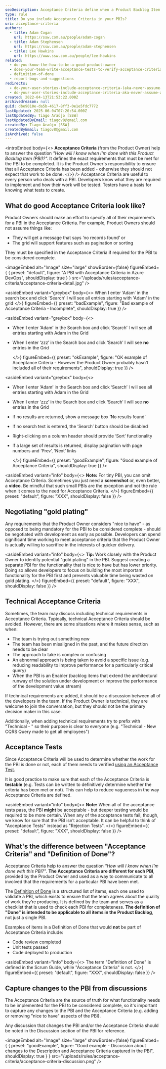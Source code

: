 ```yaml
---
seoDescription: Acceptance Criteria define when a Product Backlog Item (PBI) is complete. Provided by the Product Owner, they set clear requirements for delivery and ensure the team knows exactly what “Done” means.
type: rule
title: Do you include Acceptance Criteria in your PBIs?
uri: acceptance-criteria
authors:
  - title: Adam Cogan
    url: https://ssw.com.au/people/adam-cogan
  - title: Adam Stephensen
    url: https://ssw.com.au/people/adam-stephensen
  - title: Lee Hawkins
    url: https://www.ssw.com.au/people/lee-hawkins
related:
  - do-you-know-the-how-to-be-a-good-product-owner
  - does-your-team-write-acceptance-tests-to-verify-acceptance-criteria
  - definition-of-done
  - report-bugs-and-suggestions
redirects:
  - do-your-user-stories-include-acceptance-criteria-(aka-never-assume-automatic-gold-plating)
  - do-your-user-stories-include-acceptance-criteria-aka-never-assume-automatic-gold-plating
created: 2022-04-13T21:53:22.000Z
archivedreason: null
guid: dbe9010e-da5b-4617-8ff3-0e1e5fdc7772
lastUpdated: 2025-06-04T07:20:54.000Z
lastUpdatedBy: Tiago Araújo [SSW]
lastUpdatedByEmail: tiagov8@gmail.com
createdBy: Tiago Araújo [SSW]
createdByEmail: tiagov8@gmail.com
isArchived: false
---
```


<introEmbed
  body={<>
**Acceptance Criteria** (from the Product Owner) help to answer the question _"How will I know when I'm done with this Product Backlog Item (PBI)?"._ It defines the exact requirements that must be met for the PBI to be completed. It is the Product Owner's responsibility to ensure that all Acceptance Criteria has been added - otherwise they should not expect that work to be done.
  </>}
/>
Acceptance Criteria are useful to every person who deals with a PBI. Developers know what they are required to implement and how their work will be tested. Testers have a basis for knowing what tests to create.

## What do good Acceptance Criteria look like?

Product Owners should make an effort to specify all of their requirements for a PBI in the Acceptance Criteria. For example, Product Owners should not assume things like:

* They will get a message that says ‘no records found’ or
* The grid will support features such as pagination or sorting

They must be specified in the Acceptance Criteria if required for the PBI to be considered complete.


<imageEmbed
  alt="Image"
  size="large"
  showBorder={false}
  figureEmbed={ {
    preset: "default",
    figure: "A PBI with Acceptance Criteria in Azure DevOps",
    shouldDisplay: true
  } }
  src="/uploads/rules/acceptance-criteria/acceptance-criteria-detail.jpg"
/>

<asideEmbed
  variant="greybox"
  body={<>
    When I enter ‘Adam’ in the search box and click 'Search' I will see all entries starting with 'Adam' in the grid
  </>}
  figureEmbed={{
    preset: "badExample",
    figure: "Bad example of Acceptance Criteria - Incomplete",
    shouldDisplay: true
  }}
/>

<asideEmbed
  variant="greybox"
  body={<>
    
* When I enter ‘Adam’ in the Search box and click ‘Search’ I will see all entries starting with Adam in the Grid
* When I enter ‘zzz’ in the Search box and click ‘Search’ I will see **no** entries in the Grid

  </>}
  figureEmbed={{
    preset: "okExample",
    figure: "OK example of Acceptance Criteria - However the Product Owner probably hasn't included all of their requirements",
    shouldDisplay: true
  }}
/>

<asideEmbed
  variant="greybox"
  body={<>
    
* When I enter ‘Adam’ in the Search box and click ‘Search’ I will see all entries starting with Adam in the Grid
* When I enter ‘zzz’ in the Search box and click ‘Search’ I will see **no** entries in the Grid
* If no results are returned, show a message box ‘No results found’
* If no search text is entered, the ‘Search’ button should be disabled
* Right-clicking on a column header should provide ‘Sort’ functionality
* If a large set of results is returned, display pagination with page numbers and ‘Prev’, ‘Next’ links

  </>}
  figureEmbed={{
    preset: "goodExample",
    figure: "Good example of Acceptance Criteria",
    shouldDisplay: true
  }}
/>

<asideEmbed
  variant="info"
  body={<>
    **Note:** For tiny PBI, you can omit Acceptance Criteria. Sometimes you just need a **screenshot** or, even better, a **video**.
Be mindful that such small PBIs are the exception and not the rule when it comes to the need for Acceptance Criteria.
  </>}
  figureEmbed={{
    preset: "default",
    figure: "XXX",
    shouldDisplay: false
  }}
/>

## Negotiating "gold plating"

Any requirements that the Product Owner considers "nice to have" - as opposed to being mandatory for the PBI to be considered complete - should be negotiated with development as early as possible. Developers can spend significant time working to meet acceptance criteria that the Product Owner is actually willing to sacrifice in the interests of quicker delivery.

<asideEmbed
  variant="info"
  body={<>
    **Tip:** Work closely with the Product Owner to identify potential "gold plating" in the PBI. Suggest creating a separate PBI for the functionality that is nice to have but has lower priority. Doing so allows developers to focus on building the most important functionality for the PBI first and prevents valuable time being wasted on gold plating.
  </>}
  figureEmbed={{
    preset: "default",
    figure: "XXX",
    shouldDisplay: false
  }}
/>

## Technical Acceptance Criteria

Sometimes, the team may discuss including technical requirements in Acceptance Criteria. Typically, technical Acceptance Criteria should be avoided. However, there are some situations where it makes sense, such as when:

* The team is trying out something new
* The team has been misaligned in the past, and the future direction needs to be clear
* The approach to take is complex or confusing
* An abnormal approach is being taken to avoid a specific issue (e.g. reducing readability to improve performance for a particularly critical query)
* When the PBI is an Enabler (backlog items that extend the architectural runway of the solution under development or improve the performance of the development value stream)

If technical requirements are added, it should be a discussion between all of the developers in the team. If the Product Owner is technical, they are welcome to join the conversation, but they should not be the primary decision maker in this case.

Additionally, when adding technical requirements try to prefix with "Technical - " so their purpose is clear to everyone (e.g. "Technical - New CQRS Query made to get all employees")

## Acceptance Tests

Since Acceptance Criteria will be used to determine whether the work for the PBI is done or not, each of them needs to verified [using an Acceptance Test](/does-your-team-write-acceptance-tests-to-verify-acceptance-criteria).

It is good practice to make sure that each of the Acceptance Criteria is **testable** (e.g. Tests can be written to definitively determine whether the criteria has been met or not). This can help to reduce vagueness in the way Acceptance Criteria are defined.

<asideEmbed
  variant="info"
  body={<>
    **Note:** When all of the acceptance tests pass, the PBI **might** be acceptable - but deeper testing would be required to be more certain. When any of the acceptance tests fail, though, we know for sure that the PBI isn’t acceptable. It can be helpful to think of "Acceptance Tests" instead as "Rejection Tests".
  </>}
  figureEmbed={{
    preset: "default",
    figure: "XXX",
    shouldDisplay: false
  }}
/>

## What's the difference between "Acceptance Criteria" and "Definition of Done"?

Acceptance Criteria help to answer the question _"How will I know when I'm done with this PBI?"_. **The Acceptance Criteria are different for each PBI**, provided by the Product Owner and used as a way to communicate to all involved that the requirements for a particular PBI have been met.

The [Definition of Done](/definition-of-done) is a structured list of items, each one used to validate a PBI, which exists to ensure that the team agrees about the quality of work they’re producing. It is defined by the team and serves as a checklist that is used to check each PBI for completeness. **The definition of "Done" is intended to be applicable to all items in the Product Backlog**, not just a single PBI.

Examples of items in a Definition of Done that would **not** be part of Acceptance Criteria include:

* Code review completed
* Unit tests passed
* Code deployed to production

<asideEmbed
  variant="info"
  body={<>
    The term "Definition of Done" is defined in the Scrum Guide, while "Acceptance Criteria" is not.
  </>}
  figureEmbed={{
    preset: "default",
    figure: "XXX",
    shouldDisplay: false
  }}
/>

## Capture changes to the PBI from discussions

The Acceptance Criteria are the source of truth for what functionality needs to be implemented for the PBI to be considered complete, so it's important to capture any changes to the PBI and the Acceptance Criteria (e.g. adding or removing "nice to have" aspects of the PBI).

Any discussion that changes the PBI and/or the Acceptance Criteria should be noted in the Discussion section of the PBI for reference.

<imageEmbed
  alt="Image"
  size="large"
  showBorder={false}
  figureEmbed={ {
    preset: "goodExample",
    figure: "Good example - Discussion about changes to the Description and Acceptance Criteria captured in the PBI",
    shouldDisplay: true
  } }
  src="/uploads/rules/acceptance-criteria/acceptance-criteria-discussion.png"
/>

